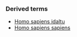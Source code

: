 {{Taxonomy|Species|[[Homo]] [[sapiens]]|[[man]]}}
===Derived terms===
*[[Homo sapiens idaltu]]
*[[Homo sapiens sapiens]]